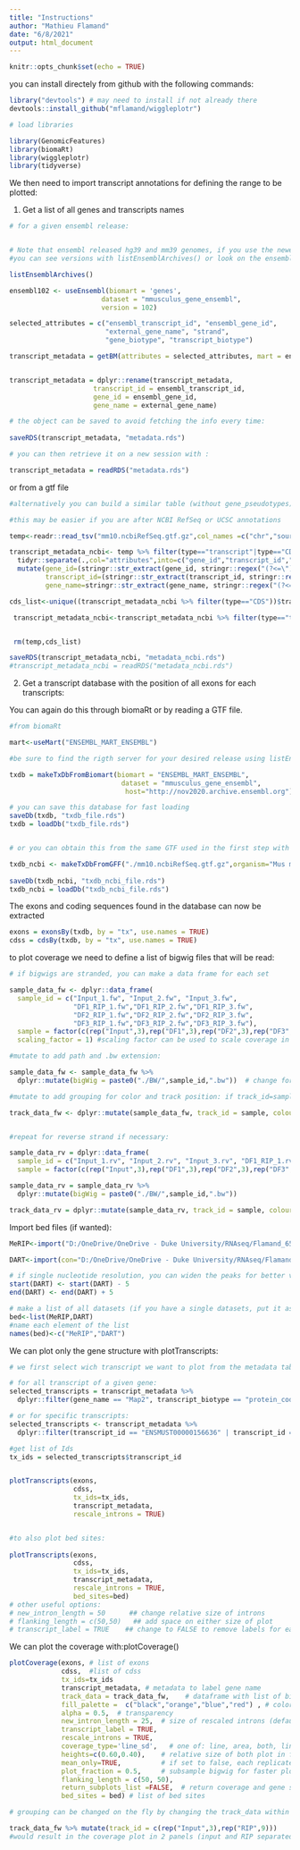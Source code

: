 ```yaml
---
title: "Instructions"
author: "Mathieu Flamand"
date: "6/8/2021"
output: html_document
---
```


```r
knitr::opts_chunk$set(echo = TRUE)
```


you can install directely from github with the following commands:

```r
library("devtools") # may need to install if not already there
devtools::install_github("mflamand/wiggleplotr")
```


```r
# load libraries

library(GenomicFeatures)
library(biomaRt)
library(wiggleplotr)
library(tidyverse)

```


We then need to import transcript annotations for defining the range to be plotted:

1. Get a list of all genes and transcripts names

```r

# for a given ensembl release: 


# Note that ensembl released hg39 and mm39 genomes, if you use the newest release (version 104), you may not get what you want. select the appropriate version
#you can see versions with listEnsemblArchives() or look on the ensembl website to find the wanted version. 

listEnsemblArchives()

ensembl102 <- useEnsembl(biomart = 'genes', 
                       dataset = "mmusculus_gene_ensembl",
                       version = 102)

selected_attributes = c("ensembl_transcript_id", "ensembl_gene_id",
                        "external_gene_name", "strand",
                        "gene_biotype", "transcript_biotype")

transcript_metadata = getBM(attributes = selected_attributes, mart = ensembl102)


transcript_metadata = dplyr::rename(transcript_metadata, 
                     transcript_id = ensembl_transcript_id,
                     gene_id = ensembl_gene_id,
                     gene_name = external_gene_name)

# the object can be saved to avoid fetching the info every time:
 
saveRDS(transcript_metadata, "metadata.rds")

# you can then retrieve it on a new session with : 

transcript_metadata = readRDS("metadata.rds")


```

or from a gtf file

```r

#alternatively you can build a similar table (without gene_pseudotypes) from a gtf file:

#this may be easier if you are after NCBI RefSeq or UCSC annotations

temp<-readr::read_tsv("mm10.ncbiRefSeq.gtf.gz",col_names =c("chr","source","type","start","end","score","strand","frame","attributes"))

transcript_metadata_ncbi<- temp %>% filter(type=="transcript"|type=="CDS")%>%
  tidyr::separate(.,col="attributes",into=c("gene_id","transcript_id","gene_name"),sep=";") %>% 
  mutate(gene_id=(stringr::str_extract(gene_id, stringr::regex("(?<=\").+(?=\")"))),
         transcript_id=(stringr::str_extract(transcript_id, stringr::regex("(?<=\").+(?=\")"))),
         gene_name=stringr::str_extract(gene_name, stringr::regex("(?<=\").+(?=\")")))

cds_list<-unique((transcript_metadata_ncbi %>% filter(type=="CDS"))$transcript_id)

 transcript_metadata_ncbi<-transcript_metadata_ncbi %>% filter(type=="transcript") %>% mutate(gene_biotype = if_else(transcript_id %in% cds_list, "protein_coding","non_coding")) %>% dplyr::select("transcript_id","gene_id","gene_name","strand","gene_biotype")


 rm(temp,cds_list)

saveRDS(transcript_metadata_ncbi, "metadata_ncbi.rds")
#transcript_metadata_ncbi = readRDS("metadata_ncbi.rds")


```

2. Get a transcript database with the position of all exons for each transcripts:

You can again do this through biomaRt or by reading a GTF file.

```r

#from biomaRt

mart<-useMart("ENSEMBL_MART_ENSEMBL")

#be sure to find the rigth server for your desired release using listEnsemblArchives(). you may need to change https to http in the server used

txdb = makeTxDbFromBiomart(biomart = "ENSEMBL_MART_ENSEMBL",
                            dataset = "mmusculus_gene_ensembl",
                             host="http://nov2020.archive.ensembl.org")

# you can save this database for fast loading 
saveDb(txdb, "txdb_file.rds")
txdb = loadDb("txdb_file.rds")


# or you can obtain this from the same GTF used in the first step with :

txdb_ncbi <- makeTxDbFromGFF("./mm10.ncbiRefSeq.gtf.gz",organism="Mus musculus")
 
saveDb(txdb_ncbi, "txdb_ncbi_file.rds")
txdb_ncbi = loadDb("txdb_ncbi_file.rds")
```

The exons and coding sequences found in the database can now be extracted

```r
exons = exonsBy(txdb, by = "tx", use.names = TRUE)
cdss = cdsBy(txdb, by = "tx", use.names = TRUE)
```


to plot coverage we need to define a list of bigwig files that will be read:

```r

# if bigwigs are stranded, you can make a data frame for each set

sample_data_fw <- dplyr::data_frame(
  sample_id = c("Input_1.fw", "Input_2.fw", "Input_3.fw",
                "DF1_RIP_1.fw","DF1_RIP_2.fw","DF1_RIP_3.fw",
                "DF2_RIP_1.fw","DF2_RIP_2.fw","DF2_RIP_3.fw",
                "DF3_RIP_1.fw","DF3_RIP_2.fw","DF3_RIP_3.fw"),
  sample = factor(c(rep("Input",3),rep("DF1",3),rep("DF2",3),rep("DF3",3)), levels = c("Input", "DF1","DF2","DF3")), 
  scaling_factor = 1) #scaling factor can be used to scale coverage in individual bigwigs

#mutate to add path and .bw extension:

sample_data_fw <- sample_data_fw %>%
  dplyr::mutate(bigWig = paste0("./BW/",sample_id,".bw"))  # change for position of files

#mutate to add grouping for color and track position: if track_id=sample, each sample is on a different tract. if you assign a name ("RNAseq") to all, they will be all on the same track.

track_data_fw <- dplyr::mutate(sample_data_fw, track_id = sample, colour_group = sample)


#repeat for reverse strand if necessary:

sample_data_rv = dplyr::data_frame(
  sample_id = c("Input_1.rv", "Input_2.rv", "Input_3.rv", "DF1_RIP_1.rv","DF1_RIP_2.rv","DF1_RIP_3.rv", "DF2_RIP_1.rv","DF2_RIP_2.rv","DF2_RIP_3.rv", "DF3_RIP_1.rv","DF3_RIP_2.rv","DF3_RIP_3.rv"), 
  sample = factor(c(rep("Input",3),rep("DF1",3),rep("DF2",3),rep("DF3",3)), levels = c("Input", "DF1","DF2","DF3")),  scaling_factor = 1)

sample_data_rv = sample_data_rv %>%
  dplyr::mutate(bigWig = paste0("./BW/",sample_id,".bw"))

track_data_rv = dplyr::mutate(sample_data_rv, track_id = sample, colour_group = sample)


```

Import bed files (if wanted):

```r
MeRIP<-import("D:/OneDrive/OneDrive - Duke University/RNAseq/Flamand_6511/m6a/bed/MeRIP.sorted.bed", format	="bed")

DART<-import(con="D:/OneDrive/OneDrive - Duke University/RNAseq/Flamand_6511/m6a/bed/Neurons_common.bed", format="bed")

# if single nucleotide resolution, you can widen the peaks for better visualization
start(DART) <- start(DART) - 5
end(DART) <- end(DART) + 5

# make a list of all datasets (if you have a single datasets, put it as a list as well)
bed<-list(MeRIP,DART)
#name each element of the list
names(bed)<-c("MeRIP","DART")
```


We can plot only the gene structure with plotTranscripts: 

```r

# we first select wich transcript we want to plot from the metadata table: 

# for all transcript of a given gene:
selected_transcripts = transcript_metadata %>%
  dplyr::filter(gene_name == "Map2", transcript_biotype == "protein_coding")

# or for specific transcripts:
selected_transcripts <- transcript_metadata %>%
  dplyr::filter(transcript_id == "ENSMUST00000156636" | transcript_id == "ENSMUST00000141148")

#get list of Ids
tx_ids = selected_transcripts$transcript_id


plotTranscripts(exons,
                cdss,
                tx_ids=tx_ids,
                transcript_metadata,
                rescale_introns = TRUE)


#to also plot bed sites:
  
plotTranscripts(exons,
                cdss,
                tx_ids=tx_ids,
                transcript_metadata,
                rescale_introns = TRUE,
                bed_sites=bed) 
# other useful options: 
# new_intron_length = 50      ## change relative size of introns 
# flanking_length = c(50,50)   ## add space on either size of plot
# transcript_label = TRUE    ## change to FALSE to remove labels for each transcripts
```

We can plot the coverage with:plotCoverage()

```r

plotCoverage(exons, # list of exons
             cdss,  #list of cdss
             tx_ids=tx_ids
             transcript_metadata, # metadata to label gene name
             track_data = track_data_fw,    # dataframe with list of bigwig files
             fill_palette =  c("black","orange","blue","red") , # colors for each dataset (at least as much as number of conditions)
             alpha = 0.5,  # transparency
             new_intron_length = 25,  # size of rescaled introns (defaults to 50)
             transcript_label = TRUE, 
             rescale_introns = TRUE,
             coverage_type='line_sd',   # one of: line, area, both, line_sd
             heights=c(0.60,0.40),    # relative size of both plot in final plot (coverage plot and gene structure plot)
             mean_only=TRUE,          # if set to false, each replicate is displayed instead of the average
             plot_fraction = 0.5,     # subsample bigwig for faster plotting
             flanking_length = c(50, 50), 
             return_subplots_list =FALSE,  # return coverage and gene structure plots without combining them together. 
             bed_sites = bed) # list of bed sites

# grouping can be changed on the fly by changing the track_data within the plot, for example:

track_data_fw %>% mutate(track_id = c(rep("Input",3),rep("RIP",9)))
#would result in the coverage plot in 2 panels (input and RIP separated.)

```


